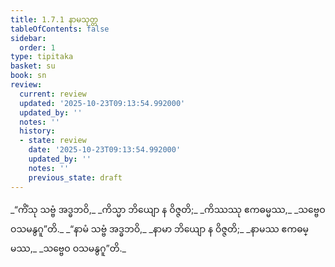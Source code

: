 ```yaml
---
title: 1.7.1 နာမသုတ္တ
tableOfContents: false
sidebar:
  order: 1
type: tipitaka
basket: su
book: sn
review:
  current: review
  updated: '2025-10-23T09:13:54.992000'
  updated_by: ''
  notes: ''
  history:
  - state: review
    date: '2025-10-23T09:13:54.992000'
    updated_by: ''
    notes: ''
    previous_state: draft
---
```



<ReviewStatus review={frontmatter.review} showDetails={true} />

<HypothesisAnnotation frontmatter={frontmatter} />

<DynamicBreadcrumb />

<Division number="61" book="sn" e="ch" v="18" p="288">

<Paragraph number="311" type="verses" book="sn">
_“ကိံသု သဗ္ဗံ အဒ္ဓဘဝိ,_  
_ကိသ္မာ ဘိယျော န ဝိဇ္ဇတိ;_  
_ကိဿဿု ဧကဓမ္မဿ,_  
_သဗ္ဗေဝ ဝသမနွဂူ”တိ._  

</Paragraph>

<Paragraph number="312" type="verses" book="sn">
_“နာမံ သဗ္ဗံ အဒ္ဓဘဝိ,_  
_နာမာ ဘိယျော န ဝိဇ္ဇတိ;_  
_နာမဿ ဧကဓမ္မဿ,_  
_သဗ္ဗေဝ ဝသမနွဂူ”တိ._
</Paragraph>
</Division>
